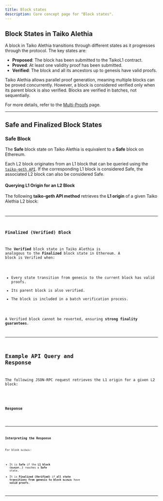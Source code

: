 ```yaml
---
title: Block states
description: Core concept page for "Block states".
---
```



## Block States in Taiko Alethia

A block in Taiko Alethia transitions through different states as it progresses through the protocol. The key states are:

- **Proposed**: The block has been submitted to the TaikoL1 contract.
- **Proved**: At least one validity proof has been submitted.
- **Verified**: The block and all its ancestors up to genesis have valid proofs.

Taiko Alethia allows parallel proof generation, meaning multiple blocks can be proved concurrently. However, a block is considered verified only when its parent block is also verified. Blocks are verified in batches, not sequentially.

For more details, refer to the [Multi-Proofs](/core-concepts/multi-proofs#verified-blocks-and-parallel-proving) page.

---

## Safe and Finalized Block States

### Safe Block
The **Safe** block state on Taiko Alethia is equivalent to a **Safe** block on Ethereum.

Each L2 block originates from an L1 block that can be queried using the [`taiko-geth API`](https://github.com/taikoxyz/taiko-geth/blob/v1.8.0/eth/taiko_api_backend.go#L50). If the corresponding L1 block is considered Safe, the associated L2 block can also be considered Safe.

#### Querying L1 Origin for an L2 Block
The following **taiko-geth API method** retrieves the **L1 origin** of a given Taiko Alethia L2 block:

<Code code='
func (s *TaikoAPIBackend) L1OriginByID(blockID *math.HexOrDecimal256) (*rawdb.L1Origin, error) {
    l1Origin, err := rawdb.ReadL1Origin(s.eth.ChainDb(), (*big.Int)(blockID))
    if err != nil {
        return nil, err
    }
    if l1Origin == nil {
        return nil, ethereum.NotFound
    }
    return l1Origin, nil
}
' lang="go" title="L1OriginByID API" />


---

### Finalized (Verified) Block

The **Verified** block state in Taiko Alethia is analogous to the **Finalized** block state in Ethereum. A block is Verified when:

- Every state transition from genesis to the current block has valid proofs.
- Its parent block is also verified.
- The block is included in a batch verification process.

A Verified block cannot be reverted, ensuring **strong finality guarantees**.

---

## Example API Query and Response

The following JSON-RPC request retrieves the L1 origin for a given L2 block:

<Code code='
{
    "method": "taiko_l1OriginByID",
    "id": 1,
    "jsonrpc": "2.0",
    "params": ["0x19a3c"]
}' lang="json" title="query.json" />

### Response
<Code code='
"result": {
    "blockID": "0x19a3c",
    "l2BlockHash": "0x0905c85f9a288ebe94eb85743a65c8cf6266097b8b826cdca4f4018e6267c26a",
    "l1BlockHeight": "0x16ef0f",
    "l1BlockHash": "0x419f0c5b2cc90078c7040c3b90d174895ce83d76ebfdd75ad2dd5521036d0938"
}' lang="json" title="response.json" />

---

### Interpreting the Response
For block `0x19a3c`:
- It is **Safe** if the **L1 block (`0x419f..`)** reaches a **Safe** state.
- It is **Finalized (Verified)** if **all state transitions from genesis to block `0x19a3c`** have **valid proofs**.

---

